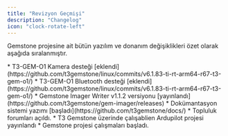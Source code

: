 ```yaml
---
title: "Revizyon Geçmişi"
description: "Changelog"
icon: "clock-rotate-left"
---
```


Gemstone projesine ait bütün yazılım ve donanım değişiklikleri özet olarak aşağıda sıralanmıştır. 

<Update label="Haziran 2025">
  * T3-GEM-O1 Kamera desteği [eklendi](https://github.com/t3gemstone/linux/commits/v6.1.83-ti-rt-arm64-r67-t3-gem-o1/)
  * T3-GEM-O1 Bluetooth desteği [eklendi](https://github.com/t3gemstone/linux/commits/v6.1.83-ti-rt-arm64-r67-t3-gem-o1/)
  * Gemstone Imager Writer v1.1.2 versiyonu [yayınlandı](https://github.com/t3gemstone/gem-imager/releases)
  * Dokümantasyon sistemi yazımı [başladı](https://github.com/t3gemstone/docs/)
</Update>

<Update label="Nisan 2025">
  * Topluluk forumları açıldı.
  * T3 Gemstone üzerinde çalışablien Ardupilot projesi yayınlandı
</Update>

<Update label="Ocak 2025">
  * Gemstone projesi çalışmaları başladı.
</Update>
